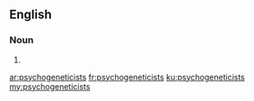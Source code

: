 ==English==

===Noun===
{{head|en|plural}}

# {{plural of|psychogeneticist|lang=en}}

[[ar:psychogeneticists]]
[[fr:psychogeneticists]]
[[ku:psychogeneticists]]
[[my:psychogeneticists]]
